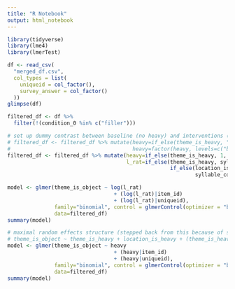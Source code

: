 ```yaml
---
title: "R Notebook"
output: html_notebook
---
```


```r
library(tidyverse)
library(lme4)
library(lmerTest)
```

```r
df <- read_csv(
  "merged_df.csv",
  col_types = list(
    uniqueid = col_factor(),
    survey_answer = col_factor()
  ))
glimpse(df)
```
```r
filtered_df <- df %>% 
  filter(!(condition_0 %in% c("filler")))
```

```r
# set up dummy contrast between baseline (no heavy) and interventions (theme heavy vs location heavy)
# filtered_df <- filtered_df %>% mutate(heavy=if_else(theme_is_heavy, "theme", if_else(location_is_heavy, "location", "base")),
#                                       heavy=factor(heavy, levels=c("base", "theme", "location")))
filtered_df <- filtered_df %>% mutate(heavy=if_else(theme_is_heavy, 1, if_else(location_is_heavy, -1, 0)),
                                      l_rat=if_else(theme_is_heavy, syllable_count_theme_heavy / syllable_count_location_light,
                                                    if_else(location_is_heavy, syllable_count_theme_light / syllable_count_location_heavy, 
                                                            syllable_count_theme_light / syllable_count_location_light)))
```

```r
model <- glmer(theme_is_object ~ log(l_rat) 
                                  + (log(l_rat)|item_id)
                                  + (log(l_rat)|uniqueid),
               family="binomial", control = glmerControl(optimizer = "bobyqa", optCtrl = list(maxfun=2e5)),
               data=filtered_df)
summary(model)
```

```r
# maximal random effects structure (stepped back from this because of singular fits):
# theme_is_object ~ theme_is_heavy + location_is_heavy + (theme_is_heavy + location_is_heavy|item_id) + (theme_is_heavy + location_is_heavy|uniqueid)
model <- glmer(theme_is_object ~ heavy 
                                  + (heavy|item_id)
                                  + (heavy|uniqueid),
               family="binomial", control = glmerControl(optimizer = "bobyqa", optCtrl = list(maxfun=2e5)),
               data=filtered_df)
summary(model)
```


